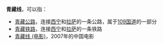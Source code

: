 '''青藏线'''，可以指：

* [[青藏公路|青藏公路]]，连接[[西宁|西宁]]和[[拉萨|拉萨]]的一条公路，属于[[109国道|109国道]]的一部分
* [[青藏铁路|青藏铁路]]，连接[[西宁|西宁]]和[[拉萨|拉萨]]的一条铁路
* [[青藏线_(电影)|青藏线 (电影)]]，2007年的中国电影

{{disambig|cat=三字消歧义}}